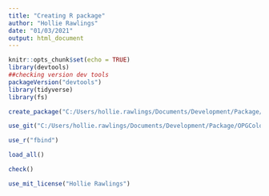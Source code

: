 ```yaml
---
title: "Creating R package"
author: "Hollie Rawlings"
date: "01/03/2021"
output: html_document
---
```


```r
knitr::opts_chunk$set(echo = TRUE)
library(devtools)
##checking version dev tools
packageVersion("devtools")
library(tidyverse)
library(fs)
```

```r

create_package("C:/Users/hollie.rawlings/Documents/Development/Package/OPGColourSet")

```

```r
use_git("C:/Users/hollie.rawlings/Documents/Development/Package/OPGColourSet")
```

```r
use_r("fbind")
```

```r
load_all()
```

```r
check()
```

```r
use_mit_license("Hollie Rawlings")

```
